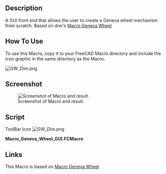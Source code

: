 <languages/>
<translate>

<!--T:1-->
{{Macro
|Name=Geneva Wheel GUI
|Icon=GW_Dim.png
|Description=A GUI front end that allows the user to create a Geneva wheel mechanism from scratch. Based on drei's [[Macro Geneva Wheel|Macro Geneva Wheel]]
|Author=quick61
|Version=1.0
|Date=2014-09-21
|FCVersion=All
|Download=[https://wiki.freecad.org/images/8/8d/GW_Dim.png ToolBar Icon]
}}

==Description== <!--T:10-->

<!--T:11-->
A GUI front end that allows the user to create a Geneva wheel  mechanism from scratch. Based on drei's [[Macro Geneva Wheel|Macro Geneva Wheel]]

==How To Use== <!--T:2-->

<!--T:3-->
To use this Macro, copy it to your FreeCAD Macro directory and include the icon graphic in the same directory as the Macro.

<!--T:4-->
[[File:GW_Dim.png]]
{{Caption|Copy and include this graphic with the macro.}}

==Screenshot== <!--T:5-->

<!--T:6-->
[[File:New GW GUI.png|Screenshot of Macro and result.]]

==Script== <!--T:7-->

<!--T:12-->
ToolBar Icon [[Image:GW_Dim.png]]

</translate>
'''Macro_Geneva_Wheel_GUI.FCMacro'''

{{MacroCode|code=
<nowiki>
#Creation of a Geneva Wheel with Parametric values  By: Isaac Ayala (drei) & Mark Stephen (quick61)
#This Macro creates the main parts of a Geneva Wheel Mechanism 

#It depends on six values that must be altered in the following code
#The variables are a, b, n, p, t and h.

#Definition for each variable
#    Input
#a = Drive Crank Radius
#b = Geneva Wheel Radius
#p = Drive Pin Radius
#t = Geneva Wheel Tolerance
#h = Geneva Wheel Height 
#n = Driven Slot Quantity
#    Output
#c = Distance Between Centers
#s = Slot Center Width
#w = Slot Width
#y = Stop Arc Radius
#z = Stop Disc Radius
#v = Clearance Arc

#Please note that you can alter the code so it depends on five values exclusively
#Just replace c, and either a or b with the following
#    Keep value for a
#c = a/math.sin(math.pi/n)
#b = math.sqrt((math.pow(c,2))-(math.pow(a,2)))
#    Keep value for b
#c = b/math.cos(math.pi/n)
#a = math.sqrt((math.pow(c,2))-(math.pow(b,2)))

from __future__ import division
import math
from FreeCAD import Base
from PySide import QtGui, QtCore
from PySide.QtGui import QApplication, QDialog, QMainWindow
import Part
import Draft
class p():


   def Ggear(self):

      try:
         #Inputs
         a = float(self.dCr.text())
         #b = float(self.gWr.text())
         p = float(self.dPd.text())
         t = float(self.gWt.text())
         h = float(self.gWh.text())
         n = float(self.gWn.text())

         #Outputs
         #c = math.sqrt(pow(a,2) + pow(b,2))
         c = a/math.sin(math.pi/n)
         b = math.sqrt((math.pow(c,2))-(math.pow(a,2)))
         s = a + b - c
         w = p + t
         y = a - (3 * p)
         z = y - t
         v = (b * z)/a
         m = math.sqrt((v**2)+(z**2)) # Solves for location of clearance cut axis

         #    Create the Drive Crank (Will be placed on the origin)
         driveCrank = Part.makeCylinder(z, h)
         #driveCrank.translate(Base.Vector(0,0,0))

         #genevaWheelClearanceCut = Part.makeCylinder(b, h)
         #genevaWheelClearanceCut.translate(Base.Vector(-c,0,0))

         genevaWheelClearanceCut = Part.makeCylinder(v, h)
         genevaWheelClearanceCut.translate(Base.Vector(-m,0,0))

         driveCrank = driveCrank.cut(genevaWheelClearanceCut)

         driveCrankBase = Part.makeCylinder((a+(2*p)), h)
         driveCrankBase.translate(Base.Vector(0,0,-h))

         driveCrank = driveCrank.fuse(driveCrankBase)

         drivePin = Part.makeCylinder(p,h)
         drivePin.translate(Base.Vector(-a,0,0))

         driveCrank = driveCrank.fuse(drivePin)

         #    Create the Geneva  Wheel (Will be placed on the x-axis on the left side)
         genevaWheel = Part.makeCylinder(b,h)
         genevaWheel.translate(Base.Vector(-c,0,0))

         stopArc = Part.makeCylinder(y, h)
         stopArc.rotate(Base.Vector(-c,0,0),Base.Vector(0,0,1),(180/n))

         for i in range(int(n)):
            stopArc.rotate(Base.Vector(-c,0,0),Base.Vector(0,0,1),(360/n))
            genevaWheel = genevaWheel.cut(stopArc)

         slotLength = Part.makeBox(s,(2*w),h)
         slotLength.translate(Base.Vector(-a,-w,0))

         slotRadius = Part.makeCylinder(w,h)
         slotRadius.translate(Base.Vector(-a,0,0))

         slot=slotLength.fuse(slotRadius)

         for i in range(int(n)):
            slot.rotate(Base.Vector(-c,0,0),Base.Vector(0,0,1),(360/n))
            genevaWheel = genevaWheel.cut(slot)

         #    Display Result

         Part.show(driveCrank)
         Part.show(genevaWheel)

      except:
         FreeCAD.Console.PrintError("Unable to complete task. Please recheck your data entries.")

      self.close()

   def close(self):
      self.dialog.hide()

   def __init__(self):
      self.dialog = None

      self.dialog = QtGui.QDialog()
      self.dialog.resize(240,100)

      self.dialog.setWindowTitle("Geneva Wheel Macro")
      la = QtGui.QVBoxLayout(self.dialog)

      DCR = QtGui.QLabel("Drive Crank Radius ( A )")
      la.addWidget(DCR)
      self.dCr = QtGui.QLineEdit()
      la.addWidget(self.dCr)

      #GWR = QtGui.QLabel("Geneva Wheel Radius ( B )")
      #la.addWidget(GWR)
      #self.gWr = QtGui.QLineEdit()
      #la.addWidget(self.gWr)

      DPD = QtGui.QLabel("Drive Pin Radius ( C )")
      la.addWidget(DPD)
      self.dPd = QtGui.QLineEdit()
      la.addWidget(self.dPd)

      GWT = QtGui.QLabel("Geneva Wheel Tolerance ( D )")
      la.addWidget(GWT)
      self.gWt = QtGui.QLineEdit()
      la.addWidget(self.gWt)

      GWH = QtGui.QLabel("Geneva Wheel Height")
      la.addWidget(GWH)
      self.gWh = QtGui.QLineEdit()
      la.addWidget(self.gWh)

      GWN = QtGui.QLabel("Driven Slot Quantity")
      la.addWidget(GWN)
      self.gWn = QtGui.QLineEdit()
      la.addWidget(self.gWn)

      #
      # - Include graphic image in dialog window - 
      #
      # Insure that image is in the same directory as this Macro.
      # Image should be available from same source as Macro.
      #
  
      import os
      macro_dir = os.path.dirname(__file__)
      self.PiX = QtGui.QLabel()
      self.PiX.setPixmap(os.path.join(macro_dir, "GW_Dim.png"))

      hbox = QtGui.QHBoxLayout()
      hbox.addStretch()
      hbox.addWidget(self.PiX)
      hbox.addStretch()
      
      la.addSpacing(15)
      la.addLayout(hbox)
      la.addSpacing(15)

      # - End Image layout -

      okbox = QtGui.QDialogButtonBox(self.dialog)
      okbox.setOrientation(QtCore.Qt.Horizontal)
      okbox.setStandardButtons(QtGui.QDialogButtonBox.Cancel|QtGui.QDialogButtonBox.Ok)
      la.addWidget(okbox)
      QtCore.QObject.connect(okbox, QtCore.SIGNAL("accepted()"), self.Ggear)
      QtCore.QObject.connect(okbox, QtCore.SIGNAL("rejected()"), self.close)
      QtCore.QMetaObject.connectSlotsByName(self.dialog)
      self.dialog.show()
      self.dialog.exec_()

p()
</nowiki>
}}

<translate>

==Links== <!--T:8-->

<!--T:9-->
This Macro is based on [[Macro Geneva Wheel|Macro Geneva Wheel]]
</translate>
{{clear}}